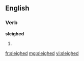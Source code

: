 ==English==

===Verb===
'''sleighed'''

# {{past of|[[sleigh]]}}

[[fr:sleighed]]
[[mg:sleighed]]
[[vi:sleighed]]